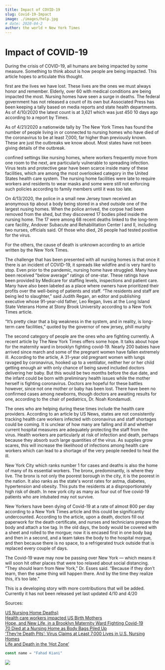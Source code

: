 ```yaml
---
title: Impact of COVID-19 
slug: Covid-19-Impact
image: ./images/help.jpg
# date: 2020-04-2
author: the world + New York Times
---
```



<h1>Impact of COVID-19 </h1>

During the crisis of COVID-19, all humans are being impacted by some measure. Something to think about is how people are being impacted. This article hopes to articulate this thought.

first are the lives we have lost. These lives are the ones we must always honor and remember. Elderly, over 60 with medical conditions are being impacted the most. Nursing homes have seen a surge in deaths. The federal government has not released a count of its own but Associated Press has been keeping a tally based on media reports and state health departments. As of 4/10/2020 the latest count is at 3,621 which was just 450 10 days ago according to a report by Times.  

As of 4/21/2020 a nationwide tally by The New York Times has found the number of people living in or connected to nursing homes who have died of the coronavirus to be at least 7,000, far higher than previously known. These are just the outbreaks we know about. Most states have not been giving details of the outbreak. 

confined settings like nursing homes, where workers frequently move from one room to the next, are particularly vulnerable to spreading infection. Virus tests and protective gear have been scarce inside many of these facilities, which are among the most overlooked category in the United States health care system. The nursing home facilities were late to require workers and residents to wear masks and some were still not enforcing such policies according to family members until it was too late.

On 4/13/2020, the police in a small new Jersey town received an anonymous tip about a body being stored in a shed outside one of the largest nusing homes. When the police arrived, the corpse had been removed from the shed, but they discovered 17 bodies piled inside the nursing home. The 17 were among 68 recent deaths linked to the long-term care facility, Andover Subacute and Rehabilitation Center I and II, including two nurses, officials said. Of those who died, 26 people had tested positive for the virus.

For the others, the cause of death is unknown according to an article written by the New York Times. 

The challenge that has been presented with all nursing homes is that once it there is an incident of COVID-19, it spreads like wildfire and is very hard to stop. Even prior to the pandemic, nursing home have struggled. Many have been received "below average" ratings of one-star. These ratings have been provided by Medicare for staffing levels, inspections and patient care. Many have also been labeled as a place where owners have prioritized their profits over the well-being of patients and staff. “The residents and staff are being led to slaughter,” said Judith Regan, an editor and publishing executive whose 91-year-old father, Leo Regan, lives at 
the Long Island State Veterans Home at Stony Brook University according to a New York Times article. 

“It’s pretty clear that a big weakness in the system, and in reality, is long-term care facilities,” quoted by the governor of new jersey, phill murphy

 The second category of people are the ones who are fighting currently. A recent article by The New York Times offers some hope. It talks about hope for the maternity ward in brooklyn fighting covid-19. Nearly 200 babies have arrived since march and some of the pregnant women have fallen extremely ill. According to the article, A 31-year old pregnant women with lungs ravaged by coronavirus, hooked up to a ventilator, neither her or her child getting enough air with only chance of being saved included doctors delivering her baby. But this would be two months before the due date, and the infant could be born with preliminary health issues while the mother herself is fighting coronavirus. Doctors are hopeful for these battles however, since not one mother or baby has been lost. There have been no confirmed cases among newborns, though doctors are awaiting results for one, according to the chair of pediatrics, Dr. Noah Kondamudi.

The ones who are helping during these times include the health care providers. According to an article by US News, states are not consistently tracking health care workers infected with coronavirus and staff shortages could be coming. It is unclear of how many are falling and ill and whether current hospital measures are adequately protecting the staff from the virus. Health workers are particularly at risk of infection and death, perhaps because they absorb such large quantities of the virus. As supplies grow scares, this will increase the likelihood of infections among health care workers which can lead to a shortage of the very people needed to heal the ill. 

New York City which ranks number 1 for cases and deaths is also the home of many of its essential workers. The bronx, predominantly, is where they live. The bronx is not only the poorest borough in the city, it is the poorest in the nation. It also ranks as the state's worst rates for astma, diabetes, hypertension and obesity. This puts the residents at a disproportionately high risk of death. In new york city as many as four out of five covid-19 patients who are intubated may not survive.    

New Yorkers have been dying of Covid-19 at a rate of almost 800 per day according to a New York Times article and this could be significantly undercounted. According to the article, upon a death, doctors fill out paperwork for the death certificate, and nurses and technicians prepare the body and attach a toe tag. In the old days, the body would be covered with a sheet and rolled to the morgue; now it is encased first in one body bag and then in a second, and a team takes the body to the hospital morgue, and then because there is no space, to a refrigerated truck outside that is replaced every couple of days.

The Covid-19 wave may now be passing over New York — which means it will soon hit other places that were too relaxed about social distancing. “They should learn from New York,” Dr. Esses said. “Because if they don’t learn, then the same thing will happen there. And by the time they realize this, it’s too late.”

This is a developing story with more contributions that will be added. Currently it has not been released yet
last updated 4/10 and 4/20

Sources:


 <a href="https://time.com/5819859/us-nursing-home-deaths/" target="_blank" >US Nursing Home Deaths)</a>
<br />
 <a href="https://www.usnews.com/news/national-news/articles/2020-04-03/how-many-health-care-workers-have-coronavirus" target="_blank">Health care workers impacted </a>
 <a href="https://www.nytimes.com/2020/04/12/nyregion/coronavirus-births-mothers.html">US Birth Mothers</a>
<br />
<a href="https://www.nytimes.com/2020/04/12/nyregion/coronavirus-births-mothers.html" target="_blank">Hope, and New Life, in a Brooklyn Maternity Ward Fighting Covid-19</a>
<br/>
 <a href="https://www.nytimes.com/2020/04/19/nyregion/coronavirus-nj-andover-nursing-home-deaths.html" target="_blank">70 Died at a Nursing Home as Body Bags Piled Up</a>
 <br />
  <a href="https://www.nytimes.com/2020/04/17/us/coronavirus-nursing-homes.html">‘They’re Death Pits’: Virus Claims at Least 7,000 Lives in U.S. Nursing Homes</a>
<br />
  <a href="https://www.nytimes.com/2020/04/11/opinion/sunday/coronavirus-hospitals-bronx.html">Life and Death in the ‘Hot Zone’
</a>
<br />
<div className="code"> 
</div>


<!-- `<h1>heading one</h1>` -->


<div className="code">

```javascript
const name = "Fahad Kiani"
```

</div>

<div className="post-image">

![](./images/help.jpg)

</div>

<div className="code"> </div>
